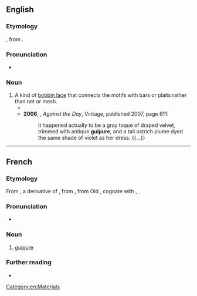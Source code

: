 ==English==
{{wikipedia}}

===Etymology===
{{bor|en|fr|guipure|withtext=1}}, from {{m|fr|guiper||to cover with silk}}.

===Pronunciation===
* {{IPA|/ɡiːˈpjʊə/|lang=en}}

===Noun===
{{en-noun|~}}

# A kind of [[bobbin lace]] that connects the motifs with bars or plaits rather than net or mesh.
#* {{quote-journal|title=Mantillas and Shawls|magazine=[[w:Graham's Magazine|Graham's American Monthly Magazine of Literature, Art, and Fashion]]|location=Philadelphia, Pa.|publisher=Abraham H. See, 106 [[w:Chestnut Street (Philadelphia)|Chestnut Street]]|year=1855|volume=XLVI|issue=4|page=578|pageurl=https://books.google.com/books?id=3MURAAAAYAAJ&pg=PA578|oclc=145146808|passage=Mantillas are larger than last year, and are generally all worn with a deep flouncing, either of the same material, or of black lace; the mantilla itself is also much trimmed with small ruchings of ribbon, guip and '''guipure''' lace, laid on quite flat.}}
#* '''2006''', {{w|Thomas Pynchon}}, ''Against the Day'', Vintage, published 2007, page 611:
#*: it happened actually to be a gray toque of draped velvet, trimmed with antique '''guipure''', and a tall ostrich plume dyed the same shade of violet as her dress. {{...}}

[[Category:en:Materials]]

----

==French==

===Etymology===
From {{etyl|frm|fr}} {{m|frm|ghippure||trimmings}}, a derivative of {{etyl|frm|fr}} {{m|frm|guiper}}, from {{etyl|fro|fr}} {{m|fro|guiper||to cover with silk}}, from Old {{etyl|frk|fr}} {{m|frk|*wipan|*wīpan|to wrap}}, cognate with {{cog|goh|wīfan||to twist}}, {{cog|dum|wipen|wīpen|to crown}}.

===Pronunciation===
* {{IPA|/ɡipyʁ/|lang=fr}}

===Noun===
{{fr-noun|f}}

# [[#English|guipure]]

===Further reading===
* {{R:TLFi}}